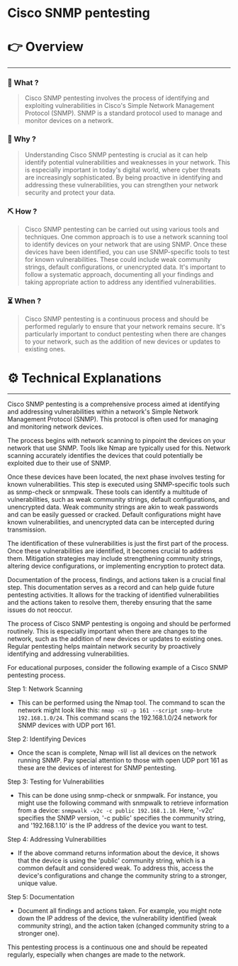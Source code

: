 # Cisco SNMP pentesting


# 👉 Overview

---

### 👀 What ?

> Cisco SNMP pentesting involves the process of identifying and exploiting vulnerabilities in Cisco's Simple Network Management Protocol (SNMP). SNMP is a standard protocol used to manage and monitor devices on a network.
> 

### 🧐 Why ?

> Understanding Cisco SNMP pentesting is crucial as it can help identify potential vulnerabilities and weaknesses in your network. This is especially important in today's digital world, where cyber threats are increasingly sophisticated. By being proactive in identifying and addressing these vulnerabilities, you can strengthen your network security and protect your data.
> 

### ⛏️ How ?

> Cisco SNMP pentesting can be carried out using various tools and techniques. One common approach is to use a network scanning tool to identify devices on your network that are using SNMP. Once these devices have been identified, you can use SNMP-specific tools to test for known vulnerabilities. These could include weak community strings, default configurations, or unencrypted data. It's important to follow a systematic approach, documenting all your findings and taking appropriate action to address any identified vulnerabilities.
> 

### ⏳ When ?

> Cisco SNMP pentesting is a continuous process and should be performed regularly to ensure that your network remains secure. It's particularly important to conduct pentesting when there are changes to your network, such as the addition of new devices or updates to existing ones.
> 

# ⚙️ Technical Explanations

---

Cisco SNMP pentesting is a comprehensive process aimed at identifying and addressing vulnerabilities within a network's Simple Network Management Protocol (SNMP). This protocol is often used for managing and monitoring network devices.

The process begins with network scanning to pinpoint the devices on your network that use SNMP. Tools like Nmap are typically used for this. Network scanning accurately identifies the devices that could potentially be exploited due to their use of SNMP.

Once these devices have been located, the next phase involves testing for known vulnerabilities. This step is executed using SNMP-specific tools such as snmp-check or snmpwalk. These tools can identify a multitude of vulnerabilities, such as weak community strings, default configurations, and unencrypted data. Weak community strings are akin to weak passwords and can be easily guessed or cracked. Default configurations might have known vulnerabilities, and unencrypted data can be intercepted during transmission.

The identification of these vulnerabilities is just the first part of the process. Once these vulnerabilities are identified, it becomes crucial to address them. Mitigation strategies may include strengthening community strings, altering device configurations, or implementing encryption to protect data.

Documentation of the process, findings, and actions taken is a crucial final step. This documentation serves as a record and can help guide future pentesting activities. It allows for the tracking of identified vulnerabilities and the actions taken to resolve them, thereby ensuring that the same issues do not reoccur.

The process of Cisco SNMP pentesting is ongoing and should be performed routinely. This is especially important when there are changes to the network, such as the addition of new devices or updates to existing ones. Regular pentesting helps maintain network security by proactively identifying and addressing vulnerabilities.

For educational purposes, consider the following example of a Cisco SNMP pentesting process.

Step 1: Network Scanning

- This can be performed using the Nmap tool. The command to scan the network might look like this: `nmap -sU -p 161 --script snmp-brute 192.168.1.0/24`. This command scans the 192.168.1.0/24 network for SNMP devices with UDP port 161.

Step 2: Identifying Devices

- Once the scan is complete, Nmap will list all devices on the network running SNMP. Pay special attention to those with open UDP port 161 as these are the devices of interest for SNMP pentesting.

Step 3: Testing for Vulnerabilities

- This can be done using snmp-check or snmpwalk. For instance, you might use the following command with snmpwalk to retrieve information from a device: `snmpwalk -v2c -c public 192.168.1.10`. Here, '-v2c' specifies the SNMP version, '-c public' specifies the community string, and '192.168.1.10' is the IP address of the device you want to test.

Step 4: Addressing Vulnerabilities

- If the above command returns information about the device, it shows that the device is using the 'public' community string, which is a common default and considered weak. To address this, access the device's configurations and change the community string to a stronger, unique value.

Step 5: Documentation

- Document all findings and actions taken. For example, you might note down the IP address of the device, the vulnerability identified (weak community string), and the action taken (changed community string to a stronger one).

This pentesting process is a continuous one and should be repeated regularly, especially when changes are made to the network.
